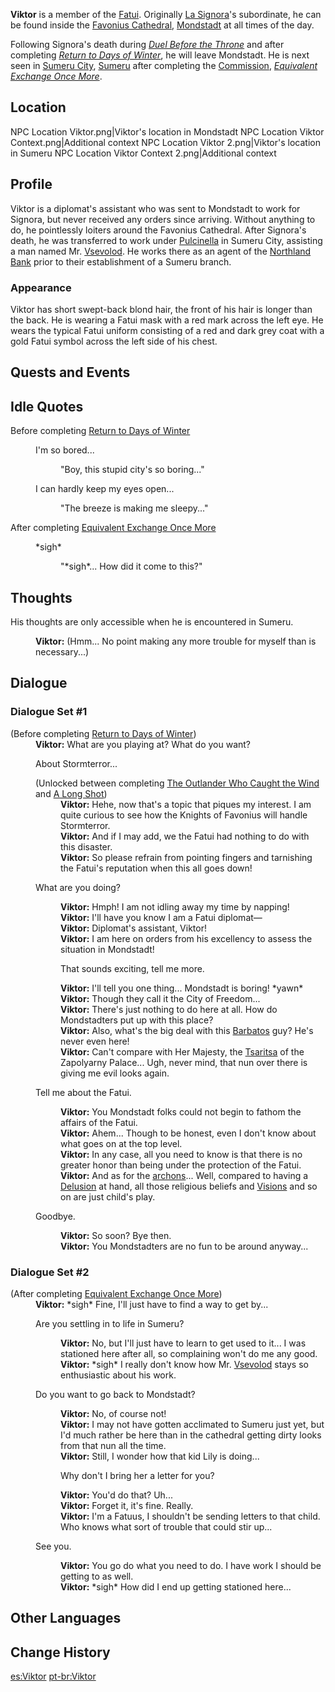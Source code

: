 {{Meta
<!-- REMOVE THIS TEMPLATE AFTER ADDING MISSING INFO -->
|missing_NPC_profile  = yes
}}
{{Character Infobox
|image            = NPC Viktor.png
|type             = Open-World NPC
|region           = Snezhnaya
|location         = Mondstadt
|location2        = Sumeru
|affiliation      = Fatui
|title            = Fatui Diplomat
|title2           = Mister Fatooey<br><small>(by [[Lily]])</small>
}}
'''Viktor''' {{Lang|ru=Виктор|ru_rm=Viktor}} is a member of the [[Fatui]]. Originally [[La Signora]]'s subordinate, he can be found inside the [[Favonius Cathedral]], [[Mondstadt]] at all times of the day.

Following Signora's death during ''[[Duel Before the Throne]]'' and after completing ''[[Return to Days of Winter]]'', he will leave Mondstadt. He is next seen in [[Sumeru City]], [[Sumeru]] after completing the [[Commission]], ''[[Equivalent Exchange Once More]]''.

==Location==
<gallery>
NPC Location Viktor.png|Viktor's location in Mondstadt <!--inside cathedral-->
NPC Location Viktor Context.png|Additional context
NPC Location Viktor 2.png|Viktor's location in Sumeru
NPC Location Viktor Context 2.png|Additional context
</gallery>

==Profile==
<!-- detailed story/lore information goes here -->
Viktor is a diplomat's assistant who was sent to Mondstadt to work for Signora, but never received any orders since arriving. Without anything to do, he pointlessly loiters around the Favonius Cathedral. After Signora's death, he was transferred to work under [[Pulcinella]] in Sumeru City, assisting a man named Mr. [[Vsevolod]]. He works there as an agent of the [[Northland Bank]] prior to their establishment of a Sumeru branch.

===Appearance===
Viktor has short swept-back blond hair, the front of his hair is longer than the back. He is wearing a Fatui mask with a red mark across the left eye. He wears the typical Fatui uniform consisting of a red and dark grey coat with a gold Fatui symbol across the left side of his chest. 

==Quests and Events==
{{Quests and Events}}

==Idle Quotes==
;Before completing [[Return to Days of Winter]]
{{Dialogue Start}}
: {{DIcon|Idle}} I'm so bored...
:: {{A|VO Viktor 01.ogg}} "Boy, this stupid city's so boring..."
: {{DIcon|Idle}} I can hardly keep my eyes open...
:: {{A|VO Viktor 02.ogg}} "The breeze is making me sleepy..."
{{Dialogue End}}

;After completing [[Equivalent Exchange Once More]]
{{Dialogue Start}}
: {{DIcon|Idle}} *sigh*
:: {{A|VO Viktor 03.ogg}} "*sigh*... How did it come to this?"
{{Dialogue End}}

==Thoughts==
{{All Schemes to Know Explanation|name=Viktor}} His thoughts are only accessible when he is encountered in Sumeru.
{{Dialogue Start}}
:{{A|VO Viktor All Schemes to Know 01.ogg}} '''Viktor:''' (Hmm... No point making any more trouble for myself than is necessary...)
{{Dialogue End}}

==Dialogue==
===Dialogue Set #1===
{{Dialogue Start}}
;(Before completing [[Return to Days of Winter]])
:'''Viktor:''' What are you playing at? What do you want?
:{{DIcon}} About Stormterror...
:;(Unlocked between completing [[The Outlander Who Caught the Wind]] and [[A Long Shot]])
::'''Viktor:''' Hehe, now that's a topic that piques my interest. I am quite curious to see how the Knights of Favonius will handle Stormterror.
::'''Viktor:''' And if I may add, we the Fatui had nothing to do with this disaster.
::'''Viktor:''' So please refrain from pointing fingers and tarnishing the Fatui's reputation when this all goes down!
:{{DIcon}} What are you doing?
::'''Viktor:''' Hmph! I am not idling away my time by napping!
::'''Viktor:''' I'll have you know I am a Fatui diplomat&mdash;
::'''Viktor:''' Diplomat's assistant, Viktor!
::'''Viktor:''' I am here on orders from his excellency to assess the situation in Mondstadt!
::{{DIcon}} That sounds exciting, tell me more.
::'''Viktor:''' I'll tell you one thing... Mondstadt is boring! *yawn*
::'''Viktor:''' Though they call it the City of Freedom...
::'''Viktor:''' There's just nothing to do here at all. How do Mondstadters put up with this place?
::'''Viktor:''' Also, what's the big deal with this [[Barbatos]] guy? He's never even here!
::'''Viktor:''' Can't compare with Her Majesty, the [[Tsaritsa]] of the Zapolyarny Palace... Ugh, never mind, that nun over there is giving me evil looks again.
:{{DIcon}} Tell me about the Fatui.
::'''Viktor:''' You Mondstadt folks could not begin to fathom the affairs of the Fatui.
::'''Viktor:''' Ahem... Though to be honest, even I don't know about what goes on at the top level.
::'''Viktor:''' In any case, all you need to know is that there is no greater honor than being under the protection of the Fatui.
::'''Viktor:''' And as for the [[archons]]... Well, compared to having a [[Delusion]] at hand, all those religious beliefs and [[Vision]]s and so on are just child's play.
:{{DIcon}} Goodbye.
::'''Viktor:''' So soon? Bye then.
::'''Viktor:''' You Mondstadters are no fun to be around anyway...
{{Dialogue End}}

===Dialogue Set #2===
{{Dialogue Start}}
;(After completing [[Equivalent Exchange Once More]])
:'''Viktor:''' *sigh* Fine, I'll just have to find a way to get by...
:{{DIcon}} Are you settling in to life in Sumeru?
::'''Viktor:''' No, but I'll just have to learn to get used to it... I was stationed here after all, so complaining won't do me any good.
::'''Viktor:''' *sigh* I really don't know how Mr. [[Vsevolod]] stays so enthusiastic about his work.
:{{DIcon}} Do you want to go back to Mondstadt?
::'''Viktor:''' No, of course not!
::'''Viktor:''' I may not have gotten acclimated to Sumeru just yet, but I'd much rather be here than in the cathedral getting dirty looks from that nun all the time.
::'''Viktor:''' Still, I wonder how that kid Lily is doing...
::{{DIcon}} Why don't I bring her a letter for you?
::'''Viktor:''' You'd do that? Uh...
::'''Viktor:''' Forget it, it's fine. Really.
::'''Viktor:''' I'm a Fatuus, I shouldn't be sending letters to that child. Who knows what sort of trouble that could stir up...
:{{DIcon}} See you.
::'''Viktor:''' You go do what you need to do. I have work I should be getting to as well.
::'''Viktor:''' *sigh* How did I end up getting stationed here...
{{Dialogue End}}

==Other Languages==
{{Other Languages
|default_hidden = 1
|en      = Viktor
|zhs     = 维克多
|zhs_rm  = Wéikèduō
|zht     = 維克多
|zht_rm  = Wéikèduō
|ja      = ヴィクトル
|ja_rm   = Vikutoru
|ko      = 빅토르
|es      = Viktor
|fr      = Victor
|ru      = Виктор
|th      = Viktor
|vi      = Viktor
|de      = Viktor
|id      = Viktor
|pt      = Viktor
|tr      = Viktor
|it      = Viktor
}}

==Change History==
{{Change History|1.0}}

[[es:Viktor]]
[[pt-br:Viktor]]
